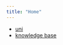 ```yaml
---
title: "Home"
---
```


* [uni](https://igor-dimi.github.io/uni/)
* [knowledge base](https://igor-dimi.github.io/nb/)